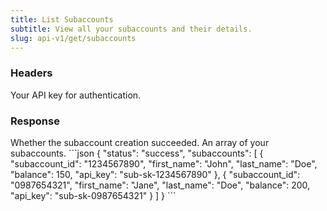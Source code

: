 ```yaml
---
title: List Subaccounts
subtitle: View all your subaccounts and their details.
slug: api-v1/get/subaccounts
---
```



### Headers

<ParamField header="authorization" type="string" required>
  Your API key for authentication.
</ParamField>

### Response
<ResponseField name="status" type="string">
    Whether the subaccount creation succeeded.
</ResponseField>

<ResponseField name="subaccounts" type="array[object]">
    An array of your subaccounts.
</ResponseField>

<ResponseExample>
```json
{
    "status": "success",
    "subaccounts": [
        {
            "subaccount_id": "1234567890",
            "first_name": "John",
            "last_name": "Doe",
            "balance": 150,
            "api_key": "sub-sk-1234567890"
        },
        {
            "subaccount_id": "0987654321",
            "first_name": "Jane",
            "last_name": "Doe",
            "balance": 200,
            "api_key": "sub-sk-0987654321"
        }
    ]
}
```
</ResponseExample>
